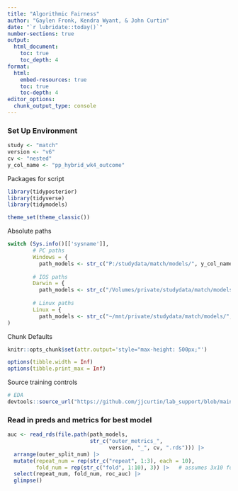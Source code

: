 ```yaml
---
title: "Algorithmic Fairness"
author: "Gaylen Fronk, Kendra Wyant, & John Curtin"
date: "`r lubridate::today()`"
number-sections: true
output: 
  html_document:
    toc: true 
    toc_depth: 4
format:
  html:
    embed-resources: true
    toc: true
    toc-depth: 4
editor_options: 
  chunk_output_type: console
---
```


### Set Up Environment

```r
study <- "match"
version <- "v6"
cv <- "nested"
y_col_name <- "pp_hybrid_wk4_outcome"
```

Packages for script
```r
library(tidyposterior)
library(tidyverse)
library(tidymodels)

theme_set(theme_classic()) 
```

Absolute paths
```r
switch (Sys.info()[['sysname']],
        # PC paths
        Windows = {
          path_models <- str_c("P:/studydata/match/models/", y_col_name)},
        
        # IOS paths
        Darwin = {
          path_models <- str_c("/Volumes/private/studydata/match/models/", y_col_name)},
        
        # Linux paths
        Linux = {
          path_models <- str_c("~/mnt/private/studydata/match/models/", y_col_name)}
)
```


Chunk Defaults
```r
knitr::opts_chunk$set(attr.output='style="max-height: 500px;"')

options(tibble.width = Inf)
options(tibble.print_max = Inf)
```


Source training controls 
```r
# EDA
devtools::source_url("https://github.com/jjcurtin/lab_support/blob/main/fun_eda.R?raw=true")
```

### Read in preds and metrics for best model

```r

auc <- read_rds(file.path(path_models,
                          str_c("outer_metrics_", 
                                version, "_", cv, ".rds"))) |> 
  arrange(outer_split_num) |> 
  mutate(repeat_num = rep(str_c("repeat", 1:3), each = 10),
         fold_num = rep(str_c("fold", 1:10), 3)) |>   # assumes 3x10 fold
  select(repeat_num, fold_num, roc_auc) |> 
  glimpse()

```